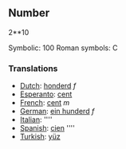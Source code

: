 ==Number==

2**10

Symbolic: 100
Roman symbols: C

===Translations===

*[[Dutch]]: [[honderd]] ''f''
*[[Esperanto]]: [[cent]]
*[[French]]: [[cent]] ''m''
*[[German]]: [[ein hunderd]] ''f''
*[[Italian]]: [[]] ''''
*[[Spanish]]: [[cien]] ''''
*[[Turkish]]: [[yüz]]